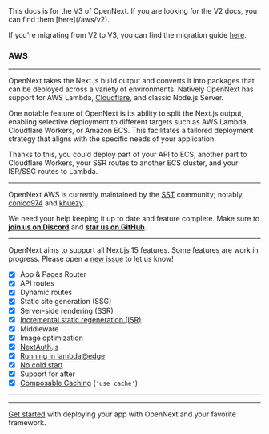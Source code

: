 
<Callout>
This docs is for the V3 of OpenNext. If you are looking for the V2 docs, you can find them [here](/aws/v2).

If you're migrating from V2 to V3, you can find the migration guide [here](/aws/migration#from-opennext-v2).

</Callout>

### AWS

---

OpenNext takes the Next.js build output and converts it into packages that can be deployed across a variety of environments.
Natively OpenNext has support for AWS Lambda, [Cloudflare](/cloudflare), and classic Node.js Server.

One notable feature of OpenNext is its ability to split the Next.js output, enabling selective deployment to different targets such as AWS Lambda, Cloudflare Workers, or Amazon ECS. This facilitates a tailored deployment strategy that aligns with the specific needs of your application.

Thanks to this, you could deploy part of your API to ECS, another part to Cloudflare Workers, your SSR routes to another ECS cluster, and your ISR/SSG routes to Lambda.

---

OpenNext AWS is currently maintained by the [SST](https://sst.dev) community; notably, [conico974](https://github.com/conico974) and [khuezy](https://github.com/khuezy).

We need your help keeping it up to date and feature complete. Make sure to [**join us on Discord**](https://discord.gg/opennextjs) and [**star us on GitHub**](https://github.com/opennextjs/opennextjs-aws).

---

OpenNext aims to support all Next.js 15 features. Some features are work in progress. Please open a [new issue](https://github.com/opennextjs/opennextjs-aws/issues/new) to let us know!

- [x] App & Pages Router
- [x] API routes
- [x] Dynamic routes
- [x] Static site generation (SSG)
- [x] Server-side rendering (SSR)
- [x] [Incremental static regeneration (ISR)](/aws/inner_workings/caching)
- [x] Middleware
- [x] Image optimization
- [x] [NextAuth.js](https://next-auth.js.org)
- [x] [Running in lambda@edge](/aws/config/simple_example#running-in-lambdaedge)
- [x] [No cold start](/aws/inner_workings/components/warmer)
- [x] Support for after
- [x] [Composable Caching](https://nextjs.org/blog/composable-caching) (`'use cache'`)

---

<Callout type="info">
  <WindowsSupport />
</Callout>

---

[Get started](/aws/get_started) with deploying your app with OpenNext and your favorite framework.
